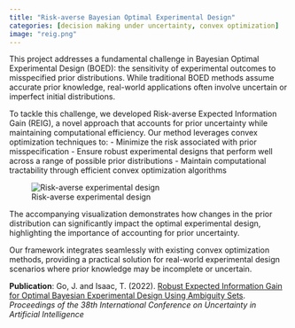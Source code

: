 ```yaml
---
title: "Risk-averse Bayesian Optimal Experimental Design"
categories: [decision making under uncertainty, convex optimization]
image: "reig.png"
---
```


This project addresses a fundamental challenge in Bayesian Optimal Experimental Design (BOED): the sensitivity of experimental outcomes to misspecified prior distributions. While traditional BOED methods assume accurate prior knowledge, real-world applications often involve uncertain or imperfect initial distributions.

To tackle this challenge, we developed Risk-averse Expected Information Gain (REIG), a novel approach that accounts for prior uncertainty while maintaining computational efficiency. Our method leverages convex optimization techniques to:
- Minimize the risk associated with prior misspecification
- Ensure robust experimental designs that perform well across a range of possible prior distributions
- Maintain computational tractability through efficient convex optimization algorithms

![Risk-averse experimental design](reig.png)

The accompanying visualization demonstrates how changes in the prior distribution can significantly impact the optimal experimental design, highlighting the importance of accounting for prior uncertainty.

Our framework integrates seamlessly with existing convex optimization methods, providing a practical solution for real-world experimental design scenarios where prior knowledge may be incomplete or uncertain.

**Publication**: Go, J. and Isaac, T. (2022). [Robust Expected Information Gain for Optimal Bayesian Experimental Design Using Ambiguity Sets](https://proceedings.mlr.press/v180/go22a/go22a.pdf). *Proceedings of the 38th International Conference on Uncertainty in Artificial Intelligence*